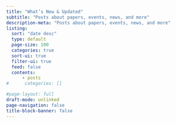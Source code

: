 ```yaml
---
title: "What’s New & Updated"
subtitle: "Posts about papers, events, news, and more"
description-meta: "Posts about papers, events, news, and more"
listing: 
  sort: "date desc"
  type: default
  page-size: 100
  categories: true
  sort-ui: true
  filter-ui: true
  feed: false
  contents: 
      - posts
#      categories: [] 

#page-layout: full
draft-mode: unlinked
page-navigation: false
title-block-banner: false
---
```


